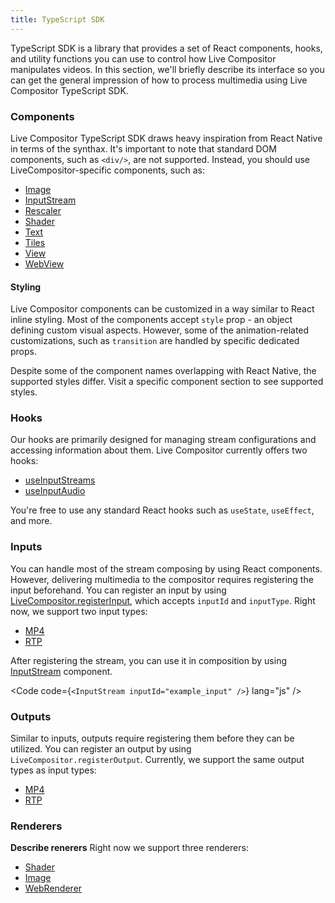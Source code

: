 ```yaml
---
title: TypeScript SDK
---
```


TypeScript SDK is a library that provides a set of React components, hooks, and utility functions you can use to control how Live Compositor manipulates videos. In this section, we'll briefly describe its interface so you can get the general impression of how to process multimedia using Live Compositor TypeScript SDK. 

### Components
Live Compositor TypeScript SDK draws heavy inspiration from React Native in terms of the synthax. It's important to note that standard DOM components, such as `<div/>`, are not supported. Instead, you should use LiveCompositor-specific components, such as:
- [Image](/reference/ts-sdk/components/image)
- [InputStream](/reference/ts-sdk/components/input-stream)
- [Rescaler](/reference/ts-sdk/components/rescaler)
- [Shader](/reference/ts-sdk/components/shader)
- [Text](/reference/ts-sdk/components/text)
- [Tiles](/reference/ts-sdk/components/tiles)
- [View](/reference/ts-sdk/components/view)
- [WebView](/reference/ts-sdk/components/web-view)

#### Styling
Live Compositor components can be customized in a way similar to React inline styling. Most of the components accept `style` prop - an object defining custom visual aspects. However, some of the animation-related customizations, such as `transition` are handled by specific dedicated props. 

<Aside type="caution">Despite some of the component names overlapping with React Native, the supported styles differ. Visit a specific component section to see supported styles.</Aside>

### Hooks
Our hooks are primarily designed for managing stream configurations and accessing information about them. Live Compositor currently offers two hooks:
- [useInputStreams](/reference/ts-sdk/hooks/use-input-streams)
- [useInputAudio](/reference/ts-sdk/hooks/use-input-audio)

You're free to use any standard React hooks such as `useState`, `useEffect`, and more.

### Inputs
You can handle most of the stream composing by using React components. However, delivering multimedia to the compositor requires registering the input beforehand. You can register an input by using [LiveCompositor.registerInput](), which accepts `inputId` and `inputType`. Right now, we support two input types:
- [MP4](/reference/ts-sdk/inputs/mp4)
- [RTP](/reference/ts-sdk/inputs/rtp)

After registering the stream, you can use it in composition by using [InputStream](/) component. 

<Code code={`<InputStream inputId="example_input" />`} lang="js" />

### Outputs
Similar to inputs, outputs require registering them before they can be utilized. You can register an output by using `LiveCompositor.registerOutput`. Currently, we support the same output types as input types:
- [MP4](/reference/ts-sdk/outputs/mp4)
- [RTP](/reference/ts-sdk/outputs/rtp)

### Renderers
<b>Describe renerers</b> Right now we support three renderers:
- [Shader](/reference/ts-sdk/renderers/shader)
- [Image](/reference/ts-sdk/renderers/image)
- [WebRenderer](/reference/ts-sdk/renderers/web-renderer)
